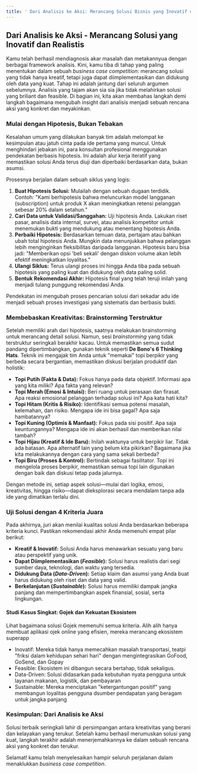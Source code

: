 ```yaml
---
title: ' Dari Analisis ke Aksi: Merancang Solusi Bisnis yang Inovatif dan Realistis'
---
```



## Dari Analisis ke Aksi - Merancang Solusi yang Inovatif dan Realistis 

Kamu telah berhasil mendiagnosis akar masalah dan metakannyua dengan berbagai framework analisis. Kini, kamu tiba di tahap yang paling menentukan dalam sebuah *business case competition*: merancang solusi yang tidak hanya kreatif, tetapi juga dapat diimplementasikan dan didukung oleh data yang kuat.
Tahap ini adalah jantung dari seluruh argumen sebelumnya. Analisis yang tajam akan sia sia jika tidak melahirkan solusi yang briliant dan feasible. Di bagian ini, kita akan membahas langkah demi langkah bagaimana mengubah insight dari analisis menjadi sebuah rencana aksi yang konkret dan meyakinkan.

### Mulai dengan Hipotesis, Bukan Tebakan

Kesalahan umum yang dilakukan banyak tim adalah melompat ke kesimpulan atau jatuh cinta pada ide pertama yang muncul. Untuk menghindari jebakan ini, para konsultan profesional menggunakan pendekatan berbasis hipotesis. Ini adalah alur kerja iteratif yang memastikan solusi Anda terus diuji dan diperbaiki berdasarkan data, bukan asumsi.

Prosesnya berjalan dalam sebuah siklus yang logis:

1.  **Buat Hipotesis Solusi:** Mulailah dengan sebuah dugaan terdidik. Contoh: "Kami berhipotesis bahwa meluncurkan model langganan (subscription) untuk produk X akan meningkatkan retensi pelanggan sebesar 20% dalam setahun."
2.  **Cari Data untuk Validasi/Sanggahan:** Uji hipotesis Anda. Lakukan riset pasar, analisis data internal, survei, atau analisis kompetitor untuk menemukan bukti yang mendukung atau menentang hipotesis Anda.
3.  **Perbaiki Hipotesis:** Berdasarkan temuan data, pertajam atau bahkan ubah total hipotesis Anda. Mungkin data menunjukkan bahwa pelanggan lebih menginginkan fleksibilitas daripada langganan. Hipotesis baru bisa jadi: "Memberikan opsi 'beli sekali' dengan diskon volume akan lebih efektif meningkatkan loyalitas."
4.  **Ulangi Siklus:** Terus ulangi proses ini hingga Anda tiba pada sebuah hipotesis yang paling kuat dan didukung oleh data paling solid.
5.  **Bentuk Rekomendasi Akhir:** Hipotesis final yang telah teruji inilah yang menjadi tulang punggung rekomendasi Anda.

Pendekatan ini mengubah proses pencarian solusi dari sekadar adu ide menjadi sebuah proses investigasi yang sistematis dan berbasis bukti.

### Membebaskan Kreativitas: Brainstorming Terstruktur

Setelah memiliki arah dari hipotesis, saatnya melakukan brainstorming untuk merancang detail solusi. Namun, sesi *brainstorming* yang tidak terstruktur seringkali berakhir kacau. Untuk memastikan semua sudut pandang dipertimbangkan, gunakan teknik seperti **De Bono's 6 Thinking Hats**. Teknik ini mengajak tim Anda untuk "memakai" topi berpikir yang berbeda secara bergantian, memastikan diskusi berjalan produktif dan holistik:

* **Topi Putih (Fakta & Data):** Fokus hanya pada data objektif. Informasi apa yang kita miliki? Apa fakta yang relevan?
* **Topi Merah (Emosi & Intuisi):** Beri ruang untuk perasaan dan firasat. Apa reaksi emosional pelanggan terhadap solusi ini? Apa kata hati kita?
* **Topi Hitam (Kritis & Risiko):** Identifikasi semua potensi masalah, kelemahan, dan risiko. Mengapa ide ini bisa gagal? Apa saja hambatannya?
* **Topi Kuning (Optimis & Manfaat):** Fokus pada sisi positif. Apa saja keuntungannya? Mengapa ide ini akan berhasil dan memberikan nilai tambah?
* **Topi Hijau (Kreatif & Ide Baru):** Inilah waktunya untuk berpikir liar. Tidak ada batasan. Apa alternatif lain yang belum kita pikirkan? Bagaimana jika kita melakukannya dengan cara yang sama sekali berbeda?
* **Topi Biru (Proses & Kontrol):** Bertindak sebagai fasilitator. Topi ini mengelola proses berpikir, memastikan semua topi lain digunakan dengan baik dan diskusi tetap pada jalurnya.

Dengan metode ini, setiap aspek solusi—mulai dari logika, emosi, kreativitas, hingga risiko—dapat dieksplorasi secara mendalam tanpa ada ide yang dimatikan terlalu dini.

### Uji Solusi dengan 4 Kriteria Juara

Pada akhirnya, juri akan menilai kualitas solusi Anda berdasarkan beberapa kriteria kunci. Pastikan rekomendasi akhir Anda memenuhi empat pilar berikut:

* **Kreatif & Inovatif:** Solusi Anda harus menawarkan sesuatu yang baru atau perspektif yang unik.
* **Dapat Diimplementasikan (*Feasible*):** Solusi harus realistis dari segi sumber daya, teknologi, dan waktu yang tersedia.
* **Didukung Data (*Data-Driven*):** Setiap klaim dan asumsi yang Anda buat harus didukung oleh riset dan data yang valid.
* **Berkelanjutan (*Sustainable*):** Solusi harus memiliki dampak jangka panjang dan mempertimbangkan aspek finansial, sosial, serta lingkungan.

#### Studi Kasus Singkat: Gojek dan Kekuatan Ekosistem 

Lihat bagaimana solusi Gojek memenuhi semua kriteria. Alih alih hanya membuat aplikasi ojek online yang efisien, mereka merancang ekosistem superapp
- Inovatif: Mereka tidak hanya memecahkan masalah transportasi, teatpi "friksi dalam kehidupan sehari hari" dengan mengintegrasikan GoFood, GoSend, dan Gopay
- Feasible: Ekosistem ini dibangun secara bertahap, tidak sekaligus.
- Data-Driven: Solusi didasarkan pada kebutuhan nyata pengguna untuk layanan makanan, logistik, dan pembayaran
- Sustainable: Mereka menciptakan "ketergantungan positif" yang membangun loyalitas pengguna dsumber pendapatan yang beragam untuk jangka panjang

### Kesimpulan: Dari Analisis ke Aksi
Solusi terbaik seringkali lahir di persimpangan antara kreativitas yang berani dan kelayakan yang terukur. Setelah kamu berhasil merumuskan solusi yang kuat, langkah terakhir adalah
menerjemahkannya ke dalam sebuah rencana aksi yang konkret dan terukur.

Selamat! kamu telah menyelesaikan hampir seluruh perjalanan dalam menaklukkan *business case competition*.